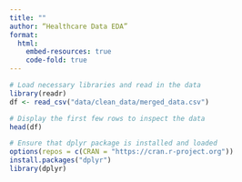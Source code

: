 ```yaml
---
title: ""
author: “Healthcare Data EDA”
format: 
  html:
    embed-resources: true
    code-fold: true
---
```


```r

# Load necessary libraries and read in the data
library(readr)
df <- read_csv("data/clean_data/merged_data.csv")

# Display the first few rows to inspect the data
head(df)

```

```r

# Ensure that dplyr package is installed and loaded
options(repos = c(CRAN = "https://cran.r-project.org"))
install.packages("dplyr")
library(dplyr)

```


